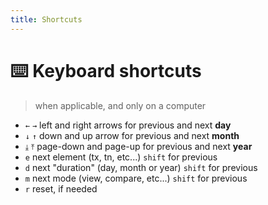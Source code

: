 ```yaml
---
title: Shortcuts
---
```


# ⌨️ Keyboard shortcuts

> when applicable, and only on a computer

- `←` `→` left and right arrows for previous and next **day**
- `↓` `↑` down and up arrow for previous and next **month**
- `⤓` `⤒` page-down and page-up for previous and next **year**
- `e` next element (tx, tn, etc...) `shift` for previous
- `d` next "duration" (day, month or year) `shift` for previous
- `m` next mode (view, compare, etc...) `shift` for previous
- `r` reset, if needed
